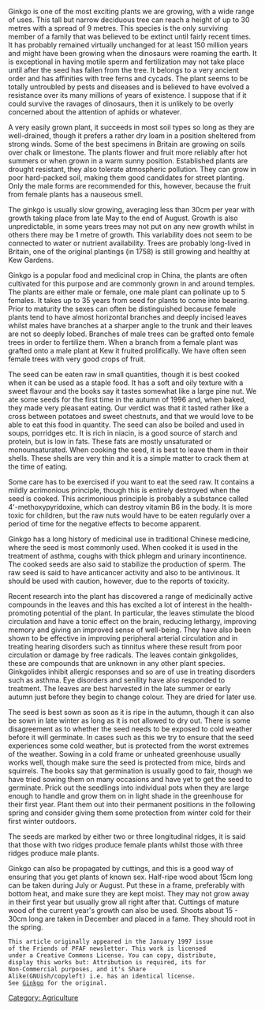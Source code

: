 Ginkgo is one of the most exciting plants we are growing, with a wide range of uses. This tall but narrow deciduous tree can reach a height of up to 30 metres with a spread of 9 metres. This species is the only surviving member of a family that was believed to be extinct until fairly recent times. It has probably remained virtually unchanged for at least 150 million years and might have been growing when the dinosaurs were roaming the earth. It is exceptional in having motile sperm and fertilization may not take place until after the seed has fallen from the tree. It belongs to a very ancient order and has affinities with tree ferns and cycads. The plant seems to be totally untroubled by pests and diseases and is believed to have evolved a resistance over its many millions of years of existence. I suppose that if it could survive the ravages of dinosaurs, then it is unlikely to be overly concerned about the attention of aphids or whatever. 

A very easily grown plant, it succeeds in most soil types so long as they are well-drained, though it prefers a rather dry loam in a position sheltered from strong winds. Some of the best specimens in Britain are growing on soils over chalk or limestone. The plants flower and fruit more reliably after hot summers or when grown in a warm sunny position. Established plants are drought resistant, they also tolerate atmospheric pollution. They can grow in poor hard-packed soil, making them good candidates for street planting. Only the male forms are recommended for this, however, because the fruit from female plants has a nauseous smell. 

The ginkgo is usually slow growing, averaging less than 30cm per year with growth taking place from late May to the end of August. Growth is also unpredictable, in some years trees may not put on any new growth whilst in others there may be 1 metre of growth. This variability does not seem to be connected to water or nutrient availability. Trees are probably long-lived in Britain, one of the original plantings (in 1758) is still growing and healthy at Kew Gardens. 

Ginkgo is a popular food and medicinal crop in China, the plants are often cultivated for this purpose and are commonly grown in and around temples. The plants are either male or female, one male plant can pollinate up to 5 females. It takes up to 35 years from seed for plants to come into bearing. Prior to maturity the sexes can often be distinguished because female plants tend to have almost horizontal branches and deeply incised leaves whilst males have branches at a sharper angle to the trunk and their leaves are not so deeply lobed. Branches of male trees can be grafted onto female trees in order to fertilize them. When a branch from a female plant was grafted onto a male plant at Kew it fruited prolifically. We have often seen female trees with very good crops of fruit. 

The seed can be eaten raw in small quantities, though it is best cooked when it can be used as a staple food. It has a soft and oily texture with a sweet flavour and the books say it tastes somewhat like a large pine nut. We ate some seeds for the first time in the autumn of 1996 and, when baked, they made very pleasant eating. Our verdict was that it tasted rather like a cross between potatoes and sweet chestnuts, and that we would love to be able to eat this food in quantity. The seed can also be boiled and used in soups, porridges etc. It is rich in niacin, is a good source of starch and protein, but is low in fats. These fats are mostly unsaturated or monounsaturated. When cooking the seed, it is best to leave them in their shells. These shells are very thin and it is a simple matter to crack them at the time of eating. 

Some care has to be exercised if you want to eat the seed raw. It contains a mildly acrimonious principle, though this is entirely destroyed when the seed is cooked. This acrimonious principle is probably a substance called 4'-methoxypyridoxine, which can destroy vitamin B6 in the body. It is more toxic for children, but the raw nuts would have to be eaten regularly over a period of time for the negative effects to become apparent. 

Ginkgo has a long history of medicinal use in traditional Chinese medicine, where the seed is most commonly used. When cooked it is used in the treatment of asthma, coughs with thick phlegm and urinary incontinence. The cooked seeds are also said to stabilize the production of sperm. The raw seed is said to have anticancer activity and also to be antivinous. It should be used with caution, however, due to the reports of toxicity. 

Recent research into the plant has discovered a range of medicinally active compounds in the leaves and this has excited a lot of interest in the health-promoting potential of the plant. In particular, the leaves stimulate the blood circulation and have a tonic effect on the brain, reducing lethargy, improving memory and giving an improved sense of well-being. They have also been shown to be effective in improving peripheral arterial circulation and in treating hearing disorders such as tinnitus where these result from poor circulation or damage by free radicals. The leaves contain ginkgolides, these are compounds that are unknown in any other plant species. Ginkgolides inhibit allergic responses and so are of use in treating disorders such as asthma. Eye disorders and senility have also responded to treatment. The leaves are best harvested in the late summer or early autumn just before they begin to change colour. They are dried for later use. 

The seed is best sown as soon as it is ripe in the autumn, though it can also be sown in late winter as long as it is not allowed to dry out. There is some disagreement as to whether the seed needs to be exposed to cold weather before it will germinate. In cases such as this we try to ensure that the seed experiences some cold weather, but is protected from the worst extremes of the weather. Sowing in a cold frame or unheated greenhouse usually works well, though make sure the seed is protected from mice, birds and squirrels. The books say that germination is usually good to fair, though we have tried sowing them on many occasions and have yet to get the seed to germinate. Prick out the seedlings into individual pots when they are large enough to handle and grow them on in light shade in the greenhouse for their first year. Plant them out into their permanent positions in the following spring and consider giving them some protection from winter cold for their first winter outdoors. 

The seeds are marked by either two or three longitudinal ridges, it is said that those with two ridges produce female plants whilst those with three ridges produce male plants. 

Ginkgo can also be propagated by cuttings, and this is a good way of ensuring that you get plants of known sex. Half-ripe wood about 15cm long can be taken during July or August. Put these in a frame, preferably with bottom heat, and make sure they are kept moist. They may not grow away in their first year but usually grow all right after that. Cuttings of mature wood of the current year's growth can also be used. Shoots about 15 - 30cm long are taken in December and placed in a fame. They should root in the spring. 

 This article originally appeared in the January 1997 issue 
 of the Friends of PFAF newsletter. This work is licensed
 under a Creative Commons License. You can copy, distribute,
 display this works but: Attribution is required, its for 
 Non-Commercial purposes, and it's Share 
 Alike(GNUish/copyleft) i.e. has an identical license. 
 See [http://www.pfaf.org/leaflets/ginkgo.php Ginkgo] for the original.
[[Category: Agriculture]]